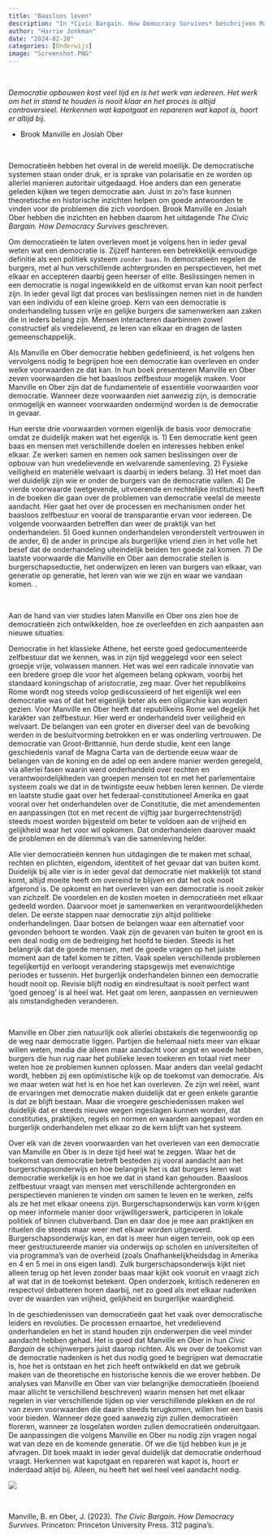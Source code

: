 ```yaml
---
title: "Baasloos leven"
description: "In *Civic Bargain. How Democracy Survives* beschrijven Manville en Ober democratie als een systeem zonder baas en waarbij we het met elkaar regelen. Om te overleven zijn enkele voorwaarden noodzakelijk. Aan de hand van vier studies (Athene, Rome, Groot-Brittannië en Amerika) laten ze dat zien. Wanneer deze voorwaarden goed aanwezig zijn, zullen democratieën floreren. Wanneer ze losgelaten worden zullen democratieën onderuitgaan. In onze tijd moeten we deze lessen serieus nemen."
author: "Harrie Jonkman"
date: "2024-02-20"
categories: [Onderwijs]
image: "Screenshot.PNG"
---
```


<br>

*Democratie opbouwen kost veel tijd en is het werk van iedereen. Het werk om het in stand te houden is nooit klaar en het proces is altijd controversieel. Herkennen wat kapotgaat en repareren wat kapot is, hoort er altijd bij.*    

- Brook Manville en Josiah Ober

<br>

Democratieën hebben het overal in de wereld moeilijk. De democratische systemen staan onder druk, er is sprake van polarisatie en ze worden op allerlei manieren autoritair uitgedaagd. Hoe anders dan een generatie geleden kijken we tegen democratie aan. Juist in zo’n fase kunnen theoretische en historische inzichten helpen om goede antwoorden te vinden voor de problemen die zich voordoen. Brook Manville en Josiah Ober hebben die inzichten en hebben daarom het uitdagende *The Civic Bargain. How Democracy Survives* geschreven.

Om democratieën te laten overleven moet je volgens hen in ieder geval weten wat een democratie is. Zijzelf hanteren een betrekkelijk eenvoudige definitie als een politiek systeem `zonder baas`. In democratieën regelen de burgers, met al hun verschillende achtergronden en perspectieven, het met elkaar en accepteren daarbij geen heerser of elite. Beslissingen nemen in een democratie is nogal ingewikkeld en de uitkomst ervan kan nooit perfect zijn. In ieder geval ligt dat proces van beslissingen nemen niet in de handen van een individu of een kleine groep. Kern van een democratie is onderhandeling tussen vrije en gelijke burgers die samenwerken aan zaken die in ieders belang zijn. Mensen interacteren daarbinnen zowel constructief als vredelievend, ze leren van elkaar en dragen de lasten gemeenschappelijk.

Als Manville en Ober democratie hebben gedefinieerd, is het volgens hen vervolgens nodig te begrijpen hoe een democratie kan overleven en onder welke voorwaarden ze dat kan. In hun boek presenteren Manville en Ober zeven voorwaarden die het baasloos zelfbestuur mogelijk maken. Voor Manville en Ober zijn dat de fundamentele of essentiële voorwaarden voor democratie. Wanneer deze voorwaarden niet aanwezig zijn, is democratie onmogelijk en wanneer voorwaarden ondermijnd worden is de democratie in gevaar.

Hun eerste drie voorwaarden vormen eigenlijk de basis voor democratie omdat ze duidelijk maken wat het eigenlijk is. 1) Een democratie kent geen baas en mensen met verschillende doelen en interesses hebben enkel elkaar. Ze werken samen en nemen ook samen beslissingen over de opbouw van hun vredelievende en welvarende samenleving. 2) Fysieke veiligheid en materiële welvaart is daarbij in ieders belang. 3) Het moet dan wel duidelijk zijn wie er onder de burgers van de democratie vallen. 4) De vierde voorwaarde (wetgevende, uitvoerende en rechtelijke instituties) heeft in de boeken die gaan over de problemen van democratie veelal de meeste aandacht. Hier gaat het over de processen en mechanismen onder het baasloos zelfbestuur en vooral de transparantie ervan voor iedereen. De volgende voorwaarden betreffen dan weer de praktijk van het onderhandelen. 5) Goed kunnen onderhandelen veronderstelt vertrouwen in de ander, 6) de ander in principe als burgerlijke vriend zien in het volle het besef dat de onderhandeling uiteindelijk beiden ten goede zal komen. 7) De laatste voorwaarde die Manville en Ober aan democratie stellen is burgerschapseductie, het onderwijzen en leren van burgers van elkaar, van generatie op generatie, het leren van wie we zijn en waar we vandaan komen. .

<br>

Aan de hand van vier studies laten Manville en Ober ons zien hoe de democratieën zich ontwikkelden, hoe ze overleefden en zich aanpasten aan nieuwe situaties. 

Democratie in het klassieke Athene, het eerste goed gedocumenteerde zelfbestuur dat we kennen, was in zijn tijd weggelegd voor een select groepje vrije, volwassen mannen. Het was wel een radicale innovatie van een bredere groep die voor het algemeen belang opkwam, voorbij het standaard koningschap of aristocratie, zeg maar. Over het republikeins Rome wordt nog steeds volop gediscussieerd of het eigenlijk wel een democratie was of dat het eigenlijk beter als een oligarchie kan worden gezien. Voor Manville en Ober heeft dat republikeins Rome wel degelijk het karakter van zelfbestuur. Hier werd er onderhandeld over veiligheid en welvaart. De belangen van een groter en diverser deel van de bevolking werden in de besluitvorming betrokken en er was onderling vertrouwen. De democratie van Groot-Brittannië, hun derde studie, kent een lange geschiedenis vanaf de Magna Carta van de dertiende eeuw waar de belangen van de koning en de adel op een andere manier werden geregeld, via allerlei fasen waarin werd onderhandeld over rechten en verantwoordelijkheden van groepen mensen tot en met het parlementaire systeem zoals we dat in de twintigste eeuw hebben leren kennen. De vierde en laatste studie gaat over het federaal-constitutioneel Amerika en gaat vooral over het onderhandelen over de Constitutie, die met amendementen en aanpassingen (tot en met recent de vijftig jaar burgerrechtenstrijd) steeds moest worden bijgesteld om beter te voldoen aan de vrijheid en gelijkheid waar het voor wil opkomen. Dat onderhandelen daarover maakt de problemen en de dilemma’s van die samenleving helder.

Alle vier democratieën kennen hun uitdagingen die te maken met schaal, rechten en plichten, eigendom, identiteit of het gevaar dat van buiten komt. Duidelijk bij alle vier is in ieder geval dat democratie niet makkelijk tot stand komt, altijd moeite heeft om overeind te blijven en dat het ook nooit afgerond is. De opkomst en het overleven van een democratie is nooit zeker van zichzelf. De voordelen en de kosten moeten in democratieën met elkaar gedeeld worden. Daarvoor moet je samenwerken en verantwoordelijkheden delen. De eerste stappen naar democratie zijn altijd politieke onderhandelingen. Daar botsen de belangen waar een alternatief voor gevonden behoort te worden. Vaak zijn de gevaren van buiten te groot en is een deal nodig om de bedreiging het hoofd te bieden. Steeds is het belangrijk dat de goede mensen, met de goede vragen op het juiste moment aan de tafel komen te zitten. Vaak spelen verschillende problemen tegelijkertijd en verloopt verandering stapsgewijs met evenwichtige periodes er tussenin. Het burgerlijk onderhandelen binnen een democratie houdt nooit op. Revisie blijft nodig en eindresultaat is nooit perfect want ‘goed genoeg’ is al heel wat. Het gaat om leren, aanpassen en vernieuwen als omstandigheden veranderen.

<br>

Manville en Ober zien natuurlijk ook allerlei obstakels die tegenwoordig op de weg naar democratie liggen. Partijen die helemaal niets meer van elkaar willen weten, media die alleen maar aandacht voor angst en woede hebben, burgers die hun rug naar het publieke leven toekeren en totaal niet meer weten hoe ze problemen kunnen oplossen. Maar anders dan veelal gedacht wordt, hebben zij een optimistische kijk op de toekomst van democratie. Als we maar weten wat het is en hoe het kan overleven. Ze zijn wel reëel, want de ervaringen met democratie maken duidelijk dat er geen enkele garantie is dat ze blijft bestaan. Maar die vroegere geschiedenissen maken wel duidelijk dat er steeds nieuwe wegen ingeslagen kunnen worden, dat constituties, praktijken, regels en normen en waarden aangepast worden en burgerlijk onderhandelen met elkaar zo de kern blijft van het systeem.

Over elk van de zeven voorwaarden van het overleven van een democratie van Manville en Ober is in deze tijd heel wat te zeggen. Waar het de toekomst van democratie betreft besteden zij vooral aandacht aan het burgerschapsonderwijs en hoe belangrijk het is dat burgers leren wat democratie werkelijk is en hoe we dat in stand kan gehouden. Baasloos zelfbestuur vraagt van mensen met verschillende achtergronden en perspectieven manieren te vinden om samen te leven en te werken, zelfs als ze het met elkaar oneens zijn. Burgerschapsonderwijs kan vorm krijgen op meer informele manier door vrijwilligerswerk, participeren in lokale politiek of binnen clubverband. Dan en daar doe je mee aan praktijken en rituelen die steeds maar weer met elkaar worden uitgevoerd. Burgerschapsonderwijs kan, en dat is meer hun eigen terrein, ook op een meer gestructureerde manier via onderwijs op scholen en universiteiten of via programma’s van de overheid (zoals Onafhankelijkheidsdag in Amerika en 4 en 5 mei in ons eigen land). Zulk burgerschapsonderwijs kijkt niet alleen terug op het leven zonder baas maar kijkt ook vooruit en vraagt zich af wat dat in de toekomst betekent. Open onderzoek, kritisch redeneren en respectvol debatteren horen daarbij, net zo goed als met elkaar nadenken over de waarden van vrijheid, gelijkheid en burgerlijke waardigheid. 

In de geschiedenissen van democratieën gaat het vaak over democratische leiders en revoluties. De processen ernaartoe, het vredelievend onderhandelen en het in stand houden zijn onderwerpen die veel minder aandacht hebben gehad. Het is goed dat Manville en Ober in hun *Civic Bargain* de schijnwerpers juist daarop richten. Als we over de toekomst van de democratie nadenken is het dus nodig goed te begrijpen wat democratie is, hoe het is ontstaan en het zich heeft ontwikkeld en dat we gebruik maken van de theoretische en historische kennis die we erover hebben. De analyses van Manville en Ober van vier belangrijke democratieën (boeiend maar allicht te verschillend beschreven) waarin mensen het met elkaar regelen in vier verschillende tijden op vier verschillende plekken en de rol van zeven voorwaarden die daarin steeds terugkomen, willen hier een basis voor bieden. Wanneer deze goed aanwezig zijn zullen democratieën floreren, wanneer ze losgelaten worden zullen democratieën onderuitgaan. De aanpassingen die volgens Manville en Ober nu nodig zijn vragen nogal wat van deze en de komende generatie. Of we die tijd hebben kun je je afvragen. Dit boek maakt in ieder geval duidelijk dat democratie onderhoud vraagt. Herkennen wat kapotgaat en repareren wat kapot is, hoort er inderdaad altijd bij. Alleen, nu heeft het wel heel veel aandacht nodig.<br>

![](Screenshot.png)

<br>

Manville, B. en Ober, J. (2023). *The Civic Bargain. How Democracy Survives.* Princeton: Princeton University Press. 312 pagina’s.
